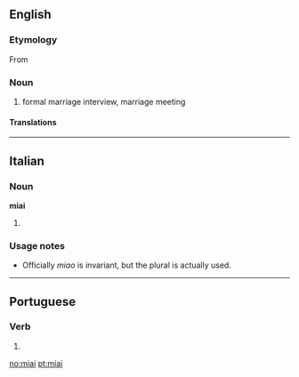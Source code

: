 ==English==
{{wikipedia}}

===Etymology===
From {{etyl|ja}} {{term|見合い||tr=みあい, miai|sc=Jpan|lang=ja}}

===Noun===
{{en-noun|-}}

# formal marriage interview, marriage meeting

====Translations====
{{trans-top|formal marriage interview}}
{{trans-mid}}
{{trans-bottom}}

----

==Italian==

===Noun===
'''miai''' {{m}}

# {{plural of|miao|lang=it}}

===Usage notes===
* Officially ''miao'' is invariant, but the plural is actually used.

----

==Portuguese==

===Verb===
{{pt-verb-form}}

# {{pt-verb form of|miar|ar|imperative|affirmative|plural|second}}

[[no:miai]]
[[pt:miai]]